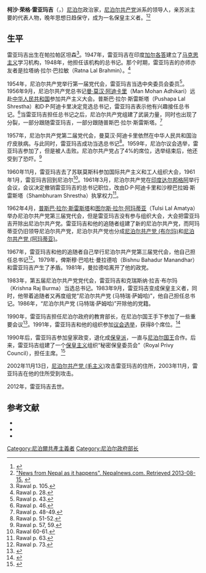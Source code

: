{{Infobox Officeholder
|图像    = <!-- Use only free-licenced images which meet WP:NFCC -->Replace this image male.svg
|图像大小= 225px
|图像说明= 
|order1        = 
|office1       = 秘密保皇委员会主席
|term_start1   = 1991年
|term_end1     = 2012年
|predecessor1  = 
|successor1    = 
|order2        = 
|office2       = 尼泊尔教育部长
|term_start2   = 1990年
|term_end2     = 2000年
|predecessor2  = 
|successor2    = 
|order3        = 
|office3       = 尼泊尔共产党 (马特瑞·萨姆哈)总书记
|term_start3   = 1983年
|term_end3     = 1986年
|predecessor3  = 
|successor3    = 
|order4        = 
|office4       = [[尼泊尔共产党_(布尔玛)|尼泊尔共产党 (布尔玛)总书记]]
|term_start4   = 1967年
|term_end4     = 1983年
|predecessor4  = 
|successor4    = 
|order5        = 
|office5       = [[尼泊尔共产党|尼泊尔共产党总书记]]
|term_start5   = 1957年
|term_end5     = 1961年3月
|predecessor5  = [[曼莫汉·阿迪卡里|曼莫汉·阿迪卡里]]
|successor5    = D·P·阿迪卡里<br>沙穆巴拉姆·斯雷斯塔
|姓名    = 柯沙·荣格·雷亚玛吉
|原名    = Keshar Jung Rayamajhi
|字      = 
|号      = 
|其他姓名= 
|性别    = 男
|籍贯    = 
|出生日期= 1919年
|出生地点= 今尼泊尔
|逝世日期= {{Death year and age|2012|1919}} 
|逝世地点= 今尼泊尔
|居处    = 
|政党    = 尼泊尔共产党<br>尼泊尔共产党 (布尔玛)<br>尼泊尔共产党 (马特瑞·萨姆哈)<br>秘密保皇委员会
|职业    = [[政治家|政治家]] 
|父母    = 
|配偶    = <!--{{marriage|姓名|}} -->
|子女    = 
|亲属    = 
|国籍    =  {{NPL}} 
|宗教信仰= [[社会主义|社会主义]]<br>[[共产主义|共产主义]]
|学历    = 
|母校    = 
|网站    = 
|签名    = 
|脚注    =
}}
'''柯沙·荣格·雷亚玛吉'''（{{lang-en|'''Keshar Jung Rayamajhi'''}}，{{bd|1919年||2012年|12月17日|catIdx=Rayamajhi}}）[[尼泊尔|尼泊尔]]政治家，[[尼泊尔共产党|尼泊尔共产党]]派系的领导人，亲苏派主要的代表人物，晚年思想日趋保守，成为一名保皇主义者。<ref>{{Cite web |url=http://www.myrepublica.com/portal/index.php?action=news_details&news_id=46673 |title=Keshar Jung Rayamajhi passes away. Myrepublica.com. 2012-12-17. Retrieved 2013-08-15.   |access-date=2013-11-06 |archive-date=2016-03-03 |archive-url=https://web.archive.org/web/20160303224604/http://www.myrepublica.com/portal/index.php?action=news_details&news_id=46673 |dead-url=no }}</ref><ref>[http://www.nepalnews.com/archive/2012/dec/dec17/news14.php "News from Nepal as it happens". Nepalnews.com. Retrieved 2013-08-15. ] {{webarchive|url=https://web.archive.org/web/20160304040023/http://www.nepalnews.com/archive/2012/dec/dec17/news14.php |date=2016-03-04 }}</ref>

==生平==
雷亚玛吉出生在帕拉帕区坦森<ref>Rawal p. 105.</ref>。1947年，雷亚玛吉在印度[[加尔各答|加尔各答]]建立了[[马克思主义|马克思主义]]学习机构，1948年，他担任该机构的总书记。那个时期，雷亚玛吉的亦师亦友者是拉塔纳·拉尔·巴拉敏（Ratna Lal Brahmin）。<ref>Rawal p. 28.</ref>

1954年，尼泊尔共产党举行第一届党代会，雷亚玛吉当选中央委员会委员<ref>Rawal p. 43.</ref>。1956年9月，尼泊尔共产党总书记[[曼·莫汉·阿迪卡里|曼·莫汉·阿迪卡里]]（Man Mohan Adhikari）远赴[[中华人民共和国|中华人民共和国]]参加共产主义大会。普斯巴·拉尔·斯雷斯塔（Pushapa Lal Shrestha）和D·P·阿迪卡里决定竞选总书记，雷亚玛吉表示他有兴趣接任总书记。<ref>Rawal p. 46.</ref>当雷亚玛吉担任总书记之后，尼泊尔共产党组建了武装力量，同时也出现了分裂，一部分跟随雷亚玛吉，一部分跟随普斯巴·拉尔·斯雷斯塔。<ref>Rawal p. 48-49.</ref>

1957年，尼泊尔共产党第二届党代会，曼莫汉·阿迪卡里依然在中华人民共和国治疗皮肤病。与此同时，雷亚玛吉成功当选总书记<ref>Rawal p. 51-52.</ref>。1959年，尼泊尔议会选举，雷亚玛吉参加了，但是被人击败。尼泊尔共产党占了4%的席位，选举结束后，他还受到了恐吓。<ref>Rawal p. 57, 59.</ref>

1960年11月，雷亚玛吉去了苏联莫斯科参加国际共产主义和工人组织大会，1961年1月，雷亚玛吉回到尼泊尔<ref>Rawal 60-61.</ref>。1961年3月，尼泊尔共产党在[[印度|印度]][[达尔邦格阿|达尔邦格阿]]举行会议，会议决定撤销雷亚玛吉的总书记职位，改由D·P·阿迪卡里和沙穆巴拉姆·斯雷斯塔（Shambhuram Shrestha）执掌权力<ref>Rawal p. 63.</ref>。

1962年4月，[[普斯巴·拉尔·斯雷斯塔|普斯巴·拉尔·斯雷斯塔]]和[[图尔斯·拉尔·阿玛蒂亚|图尔斯·拉尔·阿玛蒂亚]]（Tulsi Lal Amatya）举办尼泊尔共产党第三届党代会，但是雷亚玛吉没有参与组织大会，大会把雷亚玛吉开除出尼泊尔共产党。雷亚玛吉和他的追随者组建了新的尼泊尔共产党，而阿玛蒂亚仍旧领导尼泊尔共产党，尼泊尔共产党也分成[[尼泊尔共产党_(布尔玛)|尼泊尔共产党 (布尔玛)]]和[[尼泊尔共产党_(阿玛蒂亚)|尼泊尔共产党 (阿玛蒂亚)]]。

1967年，雷亚玛吉和他的追随者自己举行尼泊尔共产党第三届党代会，他自己担任总书记<ref>Rawal p. 73.</ref>。1979年，俾斯穆·巴哈杜·曼拉德哈（Bishnu Bahadur Manandhar）和雷亚玛吉产生了矛盾。1981年，曼拉德哈离开了他的政党。

1983年，第五届尼泊尔共产党党代会，雷亚玛吉和克瑞斯纳·拉吉·布尔玛（Krishna Raj Burma）当选总书记。1983年9月，雷亚玛吉变成保皇主义者，同时，他带着追随者又再度组党“尼泊尔共产党 (马特瑞·萨姆哈)”，他自己担任总书记。1986年，“尼泊尔共产党 (马特瑞·萨姆哈)”开除他的党籍。

1990年，雷亚玛吉担任尼泊尔政府的教育部长，在尼泊尔国王手下参加了一些重要会议<ref>{{Cite web |url=http://www.uni-bielefeld.de/midea/pdf/harticle4.pdf |title=uni |access-date=2013-11-06 |archive-date=2017-08-09 |archive-url=https://web.archive.org/web/20170809162728/http://www.uni-bielefeld.de/midea/pdf/harticle4.pdf |dead-url=no }}</ref>。1991年，雷亚玛吉和他的组织参加[[议会|议会]][[选举|选举]]，获得8个席位。<ref>{{Cite web |url=http://nepalresearch.org/politics/background/elections_old/election_1991_constituency_results_english.pdf |title=News |access-date=2013-11-06 |archive-date=2013-11-01 |archive-url=https://web.archive.org/web/20131101235944/http://nepalresearch.org/politics/background/elections_old/election_1991_constituency_results_english.pdf |dead-url=no }}</ref>

1990年后，雷亚玛吉参加皇家政变，退化成[[保皇派|保皇派]]，一直与[[尼泊尔国王|尼泊尔国王]]合作。后来，雷亚玛吉组建了一个[[保皇主义|保皇主义]]组织“秘密保皇委员会”（Royal Privy Council），担任主席。<ref>{{Cite web |url=http://news.bbc.co.uk/2/hi/south_asia/1365897.stm |title=BBC News |access-date=2013-11-06 |archive-date=2020-07-06 |archive-url=https://web.archive.org/web/20200706141232/http://news.bbc.co.uk/2/hi/south_asia/1365897.stm |dead-url=no }}</ref>

2002年11月13日，[[尼泊尔共产党_(毛主义)|尼泊尔共产党 (毛主义)]]攻击雷亚玛吉的住所，2003年11月，雷亚玛吉在他的住所受到攻击。

2012年，雷亚玛吉去世。

==参考文献==
{{reflist|2}}
*{{cite journal | language =zh-hans | author =徐扬 | title =《尼泊尔革命及相关思考》| journal =《现代国际关系》 | volume =第12期 | year = 2008年 | pages = | issn =1000-6192 }}
*{{cite journal | language =zh-hans | author =徐扬 | title =《尼泊尔共产主义运动的发展及其特点》| journal =《当代世界社会主义问题》 | volume =第3期 | year = 2008年 | pages =第47-56页  | issn =1001-5574 }}
*{{cite book |language=en|author=Rawal, Bhim |title=The Communist Movement in Nepal: Origin and Development|year=2007 |publisher=Accham-Kathmandu Contact Forum |location= Katmandu|pages= |isbn= }}

{{DEFAULTSORT:Rayamajhi, Keshar Jung}}
[[Category:尼泊爾共產主義者|Category:尼泊爾共產主義者]]
[[Category:尼泊尔政府部长|Category:尼泊尔政府部长]]